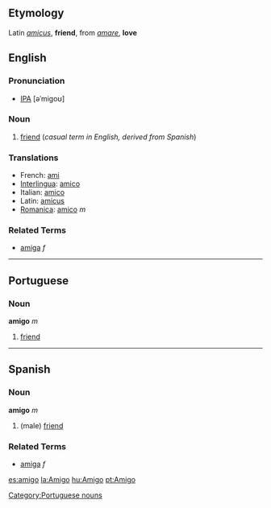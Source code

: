 ==Etymology==
Latin ''[[amicus]]'', '''friend''', from ''[[amare]]'', '''love'''
==English==
===Pronunciation===
* [[IPA]] [əˈmigoʊ]

===Noun===

# [[friend]] (''casual term in English, derived from Spanish'')

===Translations===
*French: [[ami]]
*[[Interlingua]]: [[amico]]
*Italian: [[amico]]
*Latin: [[amicus]]
*[[Romanica]]: [[amico]] ''m''

===Related Terms===
*[[amiga]] ''f''

----

==Portuguese==
===Noun===
'''amigo''' ''m''

# [[friend]]

----

==Spanish==
===Noun===
'''amigo''' ''m''

# (male) [[friend]]

===Related Terms===
*[[amiga]] ''f''
[[Category:Portuguese nouns]]

[[es:amigo]]
[[la:Amigo]]
[[hu:Amigo]]
[[pt:Amigo]]